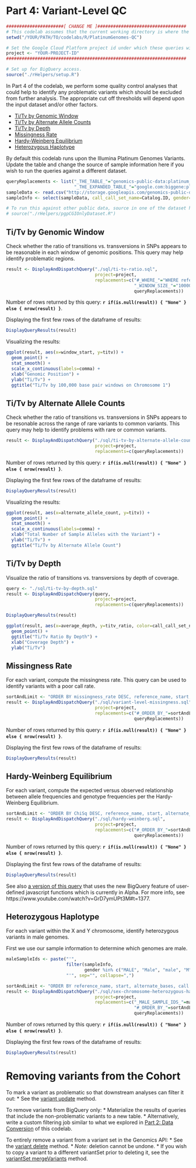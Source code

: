 <!-- R Markdown Documentation, DO NOT EDIT THE PLAIN MARKDOWN VERSION OF THIS FILE -->

<!-- Copyright 2015 Google Inc. All rights reserved. -->

<!-- Licensed under the Apache License, Version 2.0 (the "License"); -->
<!-- you may not use this file except in compliance with the License. -->
<!-- You may obtain a copy of the License at -->

<!--     http://www.apache.org/licenses/LICENSE-2.0 -->

<!-- Unless required by applicable law or agreed to in writing, software -->
<!-- distributed under the License is distributed on an "AS IS" BASIS, -->
<!-- WITHOUT WARRANTIES OR CONDITIONS OF ANY KIND, either express or implied. -->
<!-- See the License for the specific language governing permissions and -->
<!-- limitations under the License. -->

# Part 4: Variant-Level QC

```r
######################[ CHANGE ME ]##################################
# This codelab assumes that the current working directory is where the Rmd file resides.
setwd("/YOUR/PATH/TO/codelabs/R/PlatinumGenomes-QC")

# Set the Google Cloud Platform project id under which these queries will run.
project <- "YOUR-PROJECT-ID"
#####################################################################
```

```r
# Set up for BigQuery access.
source("./rHelpers/setup.R")
```

In Part 4 of the codelab, we perform some quality control analyses that could help to identify any problematic variants which should be excluded from further analysis.  The appropriate cut off thresholds will depend upon the input dataset and/or other factors.

* [Ti/Tv by Genomic Window](#titv-by-genomic-window)
* [Ti/Tv by Alternate Allele Counts](#titv-by-alternate-allele-counts)
* [Ti/Tv by Depth](#titv-by-depth)
* [Missingness Rate](#missingness-rate)
* [Hardy-Weinberg Equilibrium](#hardy-weinberg-equilibrium)
* [Heterozygous Haplotype](#heterozygous-haplotype)

By default this codelab runs upon the Illumina Platinum Genomes Variants. Update the table and change the source of sample information here if you wish to run the queries against a different dataset.
```r
queryReplacements <- list("_THE_TABLE_"="genomics-public-data:platinum_genomes.variants",
                          "_THE_EXPANDED_TABLE_"="google.com:biggene:platinum_genomes.expanded_variants")
sampleData <- read.csv("http://storage.googleapis.com/genomics-public-data/platinum-genomes/other/platinum_genomes_sample_info.csv")
sampleInfo <- select(sampleData, call_call_set_name=Catalog.ID, gender=Gender)

# To run this against other public data, source in one of the dataset helpers.  For example:
# source("./rHelpers/pgpCGIOnlyDataset.R")
```

## Ti/Tv by Genomic Window

Check whether the ratio of transitions vs. transversions in SNPs appears to be reasonable in each window of genomic positions.  This query may help identify problematic regions.

```r
result <- DisplayAndDispatchQuery("./sql/ti-tv-ratio.sql",
                                  project=project,
                                  replacements=c("#_WHERE_"="WHERE reference_name = 'chr1'",
                                                 "_WINDOW_SIZE_"="100000",
                                                 queryReplacements))
```
Number of rows returned by this query: **`r if(is.null(result)) { "None" } else { nrow(result) }`**.

Displaying the first few rows of the dataframe of results:
```r
DisplayQueryResults(result)
```

Visualizing the results:
```r
ggplot(result, aes(x=window_start, y=titv)) +
  geom_point() +
  stat_smooth() +
  scale_x_continuous(labels=comma) +
  xlab("Genomic Position") +
  ylab("Ti/Tv") +
  ggtitle("Ti/Tv by 100,000 base pair windows on Chromosome 1")
```

## Ti/Tv by Alternate Allele Counts

Check whether the ratio of transitions vs. transversions in SNPs appears to be resonable across the range of rare variants to common variants.  This query may help to identify problems with rare or common variants.

```r
result <- DisplayAndDispatchQuery("./sql/ti-tv-by-alternate-allele-count.sql",
                                  project=project,
                                  replacements=c(queryReplacements))
```
Number of rows returned by this query: **`r if(is.null(result)) { "None" } else { nrow(result) }`**.

Displaying the first few rows of the dataframe of results:
```r
DisplayQueryResults(result)
```

Visualizing the results:
```r
ggplot(result, aes(x=alternate_allele_count, y=titv)) +
  geom_point() +
  stat_smooth() +
  scale_x_continuous(labels=comma) +
  xlab("Total Number of Sample Alleles with the Variant") +
  ylab("Ti/Tv") +
  ggtitle("Ti/Tv by Alternate Allele Count")
```

## Ti/Tv by Depth

Visualize the ratio of transitions vs. transversions by depth of coverage.

```r
query <- "./sql/ti-tv-by-depth.sql"
result <- DisplayAndDispatchQuery(query,
                                  project=project,
                                  replacements=c(queryReplacements))
```

```r
DisplayQueryResults(result)
```

```r
ggplot(result, aes(x=average_depth, y=titv_ratio, color=call_call_set_name)) + 
  geom_point() +
  ggtitle("Ti/Tv Ratio By Depth") +
  xlab("Coverage Depth") + 
  ylab("Ti/Tv")
```

## Missingness Rate

For each variant, compute the missingness rate.  This query can be used to identify variants with a poor call rate.

```r
sortAndLimit <- "ORDER BY missingness_rate DESC, reference_name, start, reference_bases, alternate_bases LIMIT 1000"
result <- DisplayAndDispatchQuery("./sql/variant-level-missingness.sql",
                                  project=project,
                                  replacements=c("#_ORDER_BY_"=sortAndLimit,
                                                 queryReplacements))
```
Number of rows returned by this query: **`r if(is.null(result)) { "None" } else { nrow(result) }`**.

Displaying the first few rows of the dataframe of results:
```r
DisplayQueryResults(result)
```

## Hardy-Weinberg Equilibrium

For each variant, compute the expected versus observed relationship between allele frequencies and genotype frequencies per the Hardy-Weinberg Equilibrium.

```r
sortAndLimit <- "ORDER BY ChiSq DESC, reference_name, start, alternate_bases LIMIT 1000"
result <- DisplayAndDispatchQuery("./sql/hardy-weinberg.sql",
                                  project=project,
                                  replacements=c("#_ORDER_BY_"=sortAndLimit,
                                                 queryReplacements))
```
Number of rows returned by this query: **`r if(is.null(result)) { "None" } else { nrow(result) }`**.

Displaying the first few rows of the dataframe of results:
```r
DisplayQueryResults(result)
```

See also [a version of this query](./sql/hardy-weinberg-udf.sql) that uses the new BigQuery feature of user-defined javascript functions which is currently in Alpha.  For more info, see https://www.youtube.com/watch?v=GrD7ymUPt3M#t=1377.

## Heterozygous Haplotype
For each variant within the X and Y chromosome, identify heterozygous variants in male genomes.

First we use our sample information to determine which genomes are male.  
```r
maleSampleIds <- paste("'",
                       filter(sampleInfo,
                              gender %in% c("MALE", "Male", "male", "M", "m"))$call_call_set_name,
                       "'", sep="", collapse=",")
```

```r
sortAndLimit <- "ORDER BY reference_name, start, alternate_bases, call.call_set_name LIMIT 1000"
result <- DisplayAndDispatchQuery("./sql/sex-chromosome-heterozygous-haplotypes.sql",
                                  project=project,
                                  replacements=c("_MALE_SAMPLE_IDS_"=maleSampleIds,
                                                 "#_ORDER_BY_"=sortAndLimit,
                                                 queryReplacements))
```
Number of rows returned by this query: **`r if(is.null(result)) { "None" } else { nrow(result) }`**.

Displaying the first few rows of the dataframe of results:
```r
DisplayQueryResults(result)
```

# Removing variants from the Cohort

To mark a variant as problematic so that downstream analyses can filter it out:
* See the [variant update](https://cloud.google.com/genomics/v1beta2/reference/variants/update) method.

To remove variants from BigQuery only:
* Materialize the results of queries that include the non-problematic variants to a new table.
* Alternatively, write a custom filtering job similar to what we explored in [Part 2: Data Conversion](./Data-Conversion.md) of this codelab.

To entirely remove a variant from a variant set in the Genomics API:
* See the [variant delete](https://cloud.google.com/genomics/v1beta2/reference/variants/delete) method.
* *Note:* deletion cannot be undone.
* If you wish to copy a variant to a different variantSet prior to deleting it, see the [variantSet mergeVariants](https://cloud.google.com/genomics/v1beta2/reference/variantsets/mergeVariants) method.
